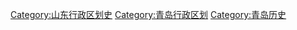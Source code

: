 [[Category:山东行政区划史|Category:山东行政区划史]]
[[Category:青岛行政区划|Category:青岛行政区划]]
[[Category:青岛历史|Category:青岛历史]]